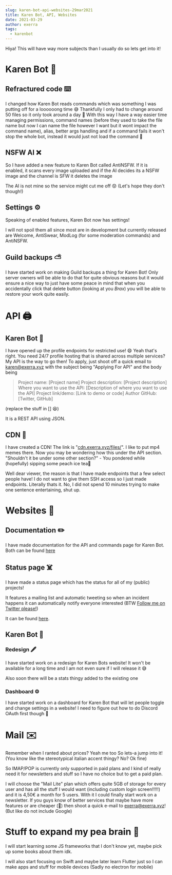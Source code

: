 ```yaml
---
slug: karen-bot-api-websites-29mar2021
title: Karen Bot, API, Websites
date: 2021-03-29
author: exerra
tags:
  - karenbot
---
```

Hiya! This will have way more subjects than I usually do so lets get into it!

# Karen Bot 🤖

## Refractured code ⌨️

I changed how Karen Bot reads commands which was something I was putting off for a loooooong time 😅
Thankfully I only had to change around 50 files so it only took around a day 📆
With this way I have a way easier time managing permissions, command names (before they used to take the file name but now I can name the file however I want but it wont impact the command name), alias, better args handling and if a command fails it won't stop the whole bot, instead it would just not load the command 🥳

## NSFW AI ❌

So I have added a new feature to Karen Bot called AntiNSFW. If it is enabled, it scans every image uploaded and if the AI decides its a NSFW image and the channel is SFW it deletes the image

The AI is not mine so the service might cut me off 😟 (Let's hope they don't though!)

## Settings ⚙️

Speaking of enabled features, Karen Bot now has settings!

I will not spoil them all since most are in development but currently released are Welcome, AntiSwear, ModLog (for some moderation commands) and AntiNSFW.

## Guild backups ⛅️

I have started work on making Guild backups a thing for Karen Bot! Only server owners will be able to do that for quite obvious reasons but it would ensure a nice way to just have some peace in mind that when you accidentally click that delete button (looking at you *Brax*) you will be able to restore your work quite easily.

# API 🖨️

## Karen Bot 🤖

I have opened up the profile endpoints for restricted use! 😄
Yeah that's right. You need 24/7 profile hosting that is shared across multiple services? My API is the way to go then!
To apply, just shoot off a quick email to [karen@exerra.xyz](mailto:karen@exerra.xyz?subject=Applying%20For%20API) with the subject being "Applying For API" and the body being

> Project name: [Project name]
> Project description: [Project description]
> Where you want to use the API: [Description of where you want to use the API]
> Project link/demo: [Link to demo or code]
> Author GitHub: [Twitter, GitHub]

(replace the stuff in [] 😆)

It is a REST API using JSON.

## CDN 📄

I have created a CDN! The link is "[cdn.exerra.xyz/files/](https://cdn.exerra.xyz/files/)". I like to put mp4 memes there.
Now you may be wondering how this under the API section. "Shouldn't it be under some other section?" - You pondered while (hopefully) sipping some peach ice tea🍹

Well dear viewer, the reason is that I have made endpoints that a few select people have! I do not want to give them SSH access so I just made endpoints. Literally thats it. No, I did not spend 10 minutes trying to make one sentence entertaining, shut up.

# Websites 📑

## Documentation ✏️

I have made documentation for the API and commands page for Karen Bot. Both can be found [here](https://docs.karen.exerra.xyz)

## Status page ☠️

I have made a status page which has the status for all of my (public) projects!

It features a mailing list and automatic tweeting so when an incident happens it can automatically notify everyone interested (BTW [Follow me on Twitter please!](https://twitter.com/Exerra))

It can be found [here](https://status.exerra.xyz).

## Karen Bot 🤖

### Redesign 🖋️

I have started work on a redesign for Karen Bots website! It won't be available for a long time and I am not even sure if I will release it 😅

Also soon there will be a stats thingy added to the existing one

### Dashboard ⚙️

I have started work on a dashboard for Karen Bot that will let people toggle and change settings in a website! I need to figure out how to do Discord OAuth first though 👀

# Mail ✉️

Remember when I ranted about prices? Yeah me too
So lets-a jump into it! (You know like the stereotypical italian accent thingy? No? Ok fine)



So IMAP/POP is currently only supported in paid plans and I kind of really need it for newsletters and stuff so I have no choice but to get a paid plan.

I will choose the "Mail Lite" plan which offers quite 5GB of storage for every user and has all the stuff I would want (including custom login screen!!!!!) and it is 4,50€ a month for 5 users. With it I could finally start work on a newsletter. If you guys know of better services that maybe have more features or are cheaper (👀) then shoot a quick e-mail to [exerra@exerra.xyz](mailto:exerra@exerra.xyz)! (But like do not include Google)

# Stuff to expand my pea brain 🧠

I will start learning some JS frameworks that I don't know yet, maybe pick up some books about them idk.

I will also start focusing on Swift and maybe later learn Flutter just so I can make apps and stuff for mobile devices (Sadly no electron for mobile)
